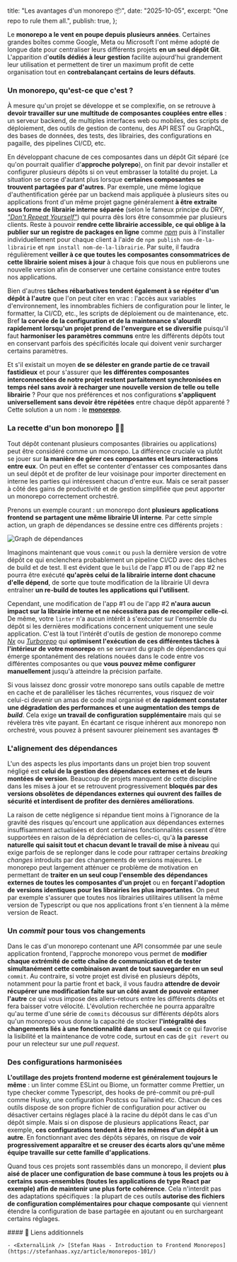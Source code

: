 
  title: "Les avantages d'un monorepo 📦",
  date: "2025-10-05",
  excerpt: "One repo to rule them all.",
  publish: true,
};

Le **monorepo a le vent en poupe depuis plusieurs années**. Certaines grandes boîtes comme Google, Meta ou Microsoft l'ont même adopté de longue date pour centraliser leurs différents projets **en un seul dépôt Git**. L'apparition d'**outils dédiés à leur gestion** facilite aujourd'hui grandement leur utilisation et permettent de tirer un maximum profit de cette organisation tout en **contrebalançant certains de leurs défauts**.

### Un monorepo, qu'est-ce que c'est ?

À mesure qu'un projet se développe et se complexifie, on se retrouve à **devoir travailler sur une multitude de composantes couplées entre elles** : un serveur backend, de multiples interfaces web ou mobiles, des scripts de déploiement, des outils de gestion de contenu, des API REST ou GraphQL, des bases de données, des tests, des librairies, des configurations en pagaille, des pipelines CI/CD, etc. 

En développant chacune de ces composantes dans un dépôt Git séparé (ce qu'on pourrait qualifier d'**approche polyrepo**), on finit par devoir installer et configurer plusieurs dépôts si on veut embrasser la totalité du projet. La situation se corse d'autant plus lorsque **certaines composantes se trouvent partagées par d'autres**. Par exemple, une même logique d'authentification gérée par un backend mais appliquée à plusieurs sites ou applications front d'un même projet gagne généralement **à être extraite sous forme de librairie interne séparée** (selon le fameux principe du DRY, [_"Don't Repeat Yourself"_](https://en.wikipedia.org/wiki/Don%27t_repeat_yourself)) qui pourra dès lors être consommée par plusieurs clients. Reste à pouvoir **rendre cette librairie accessible, ce qui oblige à la publier sur un registre de packages en ligne** comme [_npm_](https://www.npmjs.com) puis à l'installer individuellement pour chaque client à l'aide de `npm publish nom-de-la-librairie` et `npm install nom-de-la-librairie`. Par suite, il faudra régulièrement **veiller à ce que toutes les composantes consommatrices de cette librairie soient mises à jour** à chaque fois que nous en publierons une nouvelle version afin de conserver une certaine consistance entre toutes nos applications.

Bien d'autres **tâches rébarbatives tendent également à se répéter d'un dépôt à l'autre** que l'on peut citer en vrac : l'accès aux variables d'environnement, les innombrables fichiers de configuration pour le linter, le formatter, la CI/CD, etc., les scripts de déploiement ou de maintenance, etc. Bref **la corvée de la configuration et de la maintenance s'alourdit rapidement lorsqu'un projet prend de l'envergure et se diversifie** puisqu'il faut **harmoniser les paramètres communs** entre les différents dépôts tout en conservant parfois des spécificités locale qui doivent venir surcharger certains paramètres.

Et s'il existait un moyen **de se délester en grande partie de ce travail fastidieux** et pour s'assurer que **les différentes composantes interconnectées de notre projet restent parfaitement synchronisées en temps réel sans avoir à recharger une nouvelle version de telle ou telle librairie** ? Pour que nos préférences et nos configurations **s'appliquent universellement sans devoir être répétées** entre chaque dépôt apparenté ? Cette solution a un nom : le <u>**monorepo**</u>.

### La recette d'un bon monorepo 🧑‍🍳

Tout dépôt contenant plusieurs composantes (librairies ou applications) peut être considéré comme un monorepo. La différence cruciale va plutôt se jouer sur **la manière de gérer ces composantes et leurs interactions entre eux**. On peut en effet se contenter d'entasser ces composantes dans un seul dépôt et de profiter de leur voisinage pour importer directement en interne les parties qui intéressent chacun d'entre eux. Mais ce serait passer à côté des gains de productivité et de gestion simplifiée que peut apporter un monorepo correctement orchestré.

Prenons un exemple courant : un monorepo dont **plusieurs applications frontend se partagent une même librairie UI interne**. Par cette simple action, un graph de dépendances se dessine entre ces différents projets :

<Image src={DependencyGraph} alt="Graph de dépendances" className="w-[80%] mx-auto" />

Imaginons maintenant que vous `commit` ou `push` la dernière version de votre dépôt ce qui enclenchera probablement un pipeline CI/CD avec des tâches de build et de test. Il est évident que le `build` de l'app #1 ou de l'app #2 ne pourra être exécuté **qu'après celui de la librairie interne dont chacune d'elle dépend**, de sorte que toute modification de la librairie UI devra entraîner **un re-build de toutes les applications qui l'utilisent**. 

Cependant, une modification de l'app #1 ou de l'app #2 **n'aura aucun impact sur la librairie interne et ne nécessitera pas de recompiler celle-ci**. De même, votre `linter` n'a aucun intérêt à s'exécuter sur l'ensemble du dépôt si les dernières modifications concernent uniquement une seule application. C'est là tout l'intérêt d'outils de gestion de monorepo comme [_Nx_](https://nx.dev) ou [_Turborepo_](https://turbo.build) qui **optimisent l'exécution de ces différentes tâches à l'intérieur de votre monorepo** en se servant du graph de dépendances qui émerge spontanément des relations nouées dans le code entre vos différentes composantes ou que **vous pouvez même configurer manuellement** jusqu'à atteindre la précision parfaite.

Si vous laissez donc grossir votre monorepo sans outils capable de mettre en cache et de paralléliser les tâches récurrentes, vous risquez de voir celui-ci devenir un amas de code mal organisé et **de rapidement constater une dégradation des performances et une augmentation des temps de _build_**. Cela exige **un travail de configuration supplémentaire** mais qui se révèlera très vite payant. En écartant ce risque inhérent aux monorepo non orchestré, vous pouvez à présent savourer pleinement ses avantages 😎 

### L'alignement des dépendances

L'un des aspects les plus importants dans un projet bien trop souvent négligé est **celui de la gestion des dépendances externes et de leurs montées de version**. Beaucoup de projets manquent de cette discipline dans les mises à jour et se retrouvent progressivement **bloqués par des versions obsolètes de dépendances externes qui ouvrent des failles de sécurité et interdisent de profiter des dernières améliorations**. 

La raison de cette négligence si répandue tient moins à l'ignorance de la gravité des risques qu'encourt une application aux dépendances externes insuffisamment actualisées et dont certaines fonctionnalités cessent d'être supportées en raison de la dépréciation de celles-ci, qu'à **la paresse naturelle qui saisit tout et chacun devant le travail de mise à niveau** qui exige parfois de se replonger dans le code pour rattraper certains _breaking changes_ introduits par des changements de versions majeures. Le monorepo peut largement atténuer ce problème de motivation en permettant de **traiter en un seul coup l'ensemble des dépendances externes de toutes les composantes d'un projet** ou en **forçant l'adoption de versions identiques pour les librairies les plus importantes**. On peut par exemple s'assurer que toutes nos librairies utilitaires utilisent la même version de Typescript ou que nos applications front s'en tiennent à la même version de React.

### Un _commit_ pour tous vos changements

Dans le cas d'un monorepo contenant une API consommée par une seule application frontend, l'approche monorepo vous permet de **modifier chaque extrémité de cette chaîne de communication et de tester simultanément cette combinaison avant de tout sauvegarder en un seul** `commit`. Au contraire, si votre projet est divisé en plusieurs dépôts, notamment pour la partie front et back, il vous faudra **attendre de devoir récupérer une modification faite sur un côté avant de pouvoir entamer l'autre** ce qui vous impose des allers-retours entre les différents dépôts et fera baisser votre vélocité. L'évolution recherchée ne pourra apparaître qu'au terme d'une série de `commits` décousus sur différents dépôts alors qu'un monorepo vous donne la capacité de stocker **l'intégralité des changements liés à une fonctionnalité dans un seul `commit`** ce qui favorise la lisibilité et la maintenance de votre code, surtout en cas de `git revert` ou pour un relecteur sur une _pull request_.

### Des configurations harmonisées

**L'outillage des projets frontend moderne est généralement toujours le même** : un linter comme ESLint ou Biome, un formatter comme Prettier, un type checker comme Typescript, des hooks de pré-commit ou pré-pull comme Husky, une configuration Postcss ou Tailwind etc. Chacun de ces outils dispose de son propre fichier de configuration pour activer ou désactiver certains réglages placé à la racine du dépôt dans le cas d'un dépôt simple. Mais si on dispose de plusieurs applications React, par exemple, **ces configurations tendent à être les mêmes d'un dépôt à un autre**. En fonctionnant avec des dépôts séparés, on risque de **voir progressivement apparaître et se creuser des écarts alors qu'une même équipe travaille sur cette famille d'applications**. 

Quand tous ces projets sont rassemblés dans un monorepo, il devient **plus aisé de placer une configuration de base commune à tous les projets ou à certains sous-ensembles (toutes les applications de type React par exemple) afin de maintenir une plus forte cohérence**. Cela n'interdit pas des adaptations spécifiques : la plupart de ces outils **autorise des fichiers de configuration complémentaires pour chaque composante** qui viennent étendre la configuration de base partagée en ajoutant ou en surchargeant certains réglages.

<div className="useful-links">
    #### 🔗 Liens additionnels

    - <ExternalLink /> [Stefan Haas - Introduction to Frontend Monorepos](https://stefanhaas.xyz/article/monorepos-101/)
</div>